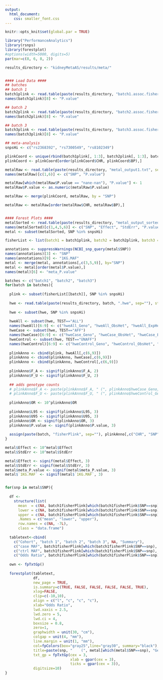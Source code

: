 ```yaml
---
output:
  html_document:
    css: smaller_font.css
---
```

```r
knitr::opts_knit$set(global.par = TRUE)
```

```r
library("PerformanceAnalytics")
library(rsnps)
library(forestplot)
#options(width=5000, digits=5)
par(mar=c(8, 6, 8, 2))

results_directory <- "kidneyMetaAS/results/meta/"


#### Load Data ####
## batches
## batch 1
batch1plink <- read.table(paste(results_directory, "batch1.assoc.fisher.logor", sep = ""), stringsAsFactors=FALSE, header=T)
names(batch1plink)[8] <- "P.value"

## batch 2
batch2plink <- read.table(paste(results_directory, "batch2.assoc.fisher.logor", sep = ""), stringsAsFactors=FALSE, header=T)
names(batch2plink)[8] <- "P.value"

## batch 3
batch3plink <- read.table(paste(results_directory, "batch3.assoc.fisher.logor", sep = ""), stringsAsFactors=FALSE, header=T)
names(batch3plink)[8] <- "P.value"

## meta-analysis
snpsHi <- c("rs2368392", "rs7300549", "rs8102349")

plinkCoord <- unique(rbind(batch1plink[, 1:3], batch2plink[, 1:3], batch3plink[, 1:3]))
plinkCoord <- plinkCoord[order(plinkCoord$CHR, plinkCoord$BP),]

metalRaw <- read.table(paste(results_directory, "metal_output1.txt", sep = ""), stringsAsFactors=FALSE, header=T)
names(metalRaw)[c(1,6)] <- c("SNP", "P.value")

metalRaw[which(metalRaw$P.value == "nane-nan"), "P.value"] <- 1
metalRaw$P.value <- as.numeric(metalRaw$P.value)

metalRaw <- merge(plinkCoord, metalRaw, by = "SNP")

metalRaw <- metalRaw[order(metalRaw$CHR, metalRaw$BP),]


#### Forest Plots ####
metalSorted <- read.table(paste(results_directory, "metal_output_sorted.tsv", sep = ""), stringsAsFactors=FALSE, header=F)
names(metalSorted)[c(1,4,5,6)] <- c("SNP", "Effect", "StdErr", "P.value")
metal <- subset(metalSorted, SNP %in% snpsHi)

fisherList <- list(batch1 = batch1plink, batch2 = batch2plink, batch3 = batch3plink)

annotations <- suppressWarnings(NCBI_snp_query(metal$SNP))
names(annotations)[3] <- "SNP"
names(annotations)[9] <- "1KG.MAF"
metal <- merge(metal, annotations[,c(3,5,9)], by="SNP")
metal <- metal[order(metal$P.value),]
names(metal)[6] <- "meta_P.value"

batches <- c("batch1", "batch2", "batch3")
for(batch in batches){
  
  plink <- subset(fisherList[[batch]], SNP %in% snpsHi)
  
  hwe <- read.table(paste(results_directory, batch, ".hwe", sep=""), stringsAsFactors=FALSE, header=T)
  
  hwe <- subset(hwe, SNP %in% snpsHi)
  
  hweAll <- subset(hwe, TEST=="ALL")
  names(hweAll)[6:9] <- c("hweAll_Geno", "hweAll_ObsHet", "hweAll_ExpHet", "hweAll_P")
  hweCase <- subset(hwe, TEST=="AFF")
  names(hweCase)[6:9] <- c("hweCase_Geno", "hweCase_ObsHet", "hweCase_ExpHet", "hweCase_P")
  hweControl <- subset(hwe, TEST=="UNAFF")
  names(hweControl)[6:9] <- c("hweControl_Geno", "hweControl_ObsHet", "hweControl_ExpHet", "hweControl_P")
  
  plinkAnno <- cbind(plink, hweAll[,c(6,9)])
  plinkAnno <- cbind(plinkAnno, hweCase[,c(6,9)])
  plinkAnno <- cbind(plinkAnno, hweControl[,c(6,9)])
  
  plinkAnno$F_A <- signif(plinkAnno$F_A, 2)
  plinkAnno$F_U <- signif(plinkAnno$F_U, 2)
  
  ## adds genotype counts
  # plinkAnno$F_A <- paste(plinkAnno$F_A, " (", plinkAnno$hweCase_Geno, ")", sep = "")
  # plinkAnno$F_U <- paste(plinkAnno$F_U, " (", plinkAnno$hweControl_Geno, ")", sep = "")
  
  plinkAnno$OR <- 10^plinkAnno$OR
  
  plinkAnno$L95 <- signif(plinkAnno$L95, 3)
  plinkAnno$U95 <- signif(plinkAnno$U95, 3)
  plinkAnno$OR <- signif(plinkAnno$OR, 3)
  plinkAnno$P.value <- signif(plinkAnno$P.value, 3)
  
  assign(paste(batch, "fisherPlink", sep=""), plinkAnno[,c("CHR", "SNP", "A1", "F_A", "F_U", "A2", "P.value", "OR", "L95", "U95", "hweAll_Geno", "hweCase_Geno", "hweControl_Geno")])
}

metal$Effect <- 10^metal$Effect
metal$StdErr <- 10^metal$StdErr

metal$Effect <- signif(metal$Effect, 3)
metal$StdErr <- signif(metal$StdErr, 3)
metal$meta_P.value <- signif(metal$meta_P.value, 3)
metal$`1KG.MAF` <- signif(metal$`1KG.MAF`, 3)


for(snp in metal$SNP){
  
  df <-
    structure(list(
      mean  = c(NA, batch1fisherPlink[which(batch1fisherPlink$SNP==snp), "OR"], batch2fisherPlink[which(batch2fisherPlink$SNP==snp), "OR"], batch3fisherPlink[which(batch3fisherPlink$SNP==snp), "OR"], NA, abs(metal[which(metal$SNP==snp), "Effect"])), 
      lower = c(NA, batch1fisherPlink[which(batch1fisherPlink$SNP==snp), "L95"], batch2fisherPlink[which(batch2fisherPlink$SNP==snp), "L95"], batch3fisherPlink[which(batch3fisherPlink$SNP==snp), "L95"], NA, (abs(metal[which(metal$SNP==snp), "Effect"])-1.96*metal[which(metal$SNP==snp), "StdErr"])),
      upper = c(NA, batch1fisherPlink[which(batch1fisherPlink$SNP==snp), "U95"], batch2fisherPlink[which(batch2fisherPlink$SNP==snp), "U95"], batch3fisherPlink[which(batch3fisherPlink$SNP==snp), "U95"], NA, (abs(metal[which(metal$SNP==snp), "Effect"])+1.96*metal[which(metal$SNP==snp), "StdErr"]))),
      .Names = c("mean", "lower", "upper"), 
      row.names = c(NA, -7L), 
      class = "data.frame")
  
  tabletext<-cbind(
    c("Cohort", "batch 1", "batch 2", "batch 3", NA, "Summary"),
    c("case MAF", batch1fisherPlink[which(batch1fisherPlink$SNP==snp), "F_A"], batch2fisherPlink[which(batch2fisherPlink$SNP==snp), "F_A"], batch3fisherPlink[which(batch3fisherPlink$SNP==snp), "F_A"], NA, NA),
    c("ctrl MAF", batch1fisherPlink[which(batch1fisherPlink$SNP==snp), "F_U"], batch2fisherPlink[which(batch2fisherPlink$SNP==snp), "F_U"], batch3fisherPlink[which(batch3fisherPlink$SNP==snp), "F_U"], NA, NA),
    c("Odds Ratio", batch1fisherPlink[which(batch1fisherPlink$SNP==snp), "OR"], batch2fisherPlink[which(batch2fisherPlink$SNP==snp), "OR"], batch3fisherPlink[which(batch3fisherPlink$SNP==snp), "OR"], NA, abs(metal[which(metal$SNP==snp), "Effect"])))
  
  own <- fpTxtGp()
  
  forestplot(tabletext, 
             df,
             new_page = TRUE,
             is.summary=c(TRUE, FALSE, FALSE, FALSE, FALSE, TRUE),
             xlog=FALSE,
             clip=c(-10,10),
             align = c("l", "c", "c", "c"),
             xlab="Odds Ratio",
             lwd.xaxis = 2.5,
             lwd.zero = 5,
             lwd.ci = 4,
             boxsize = 0.8,
             zero=1,
             graphwidth = unit(30, "cm"),
             colgap = unit(4, "mm"),
             line.margin = unit(1, "mm"),
             col=fpColors(box="gray25",line="gray30", summary="black"),
             title=paste(snp, "    (", metal[which(metal$SNP==snp), "Gene"], ")    p-value =", metal[which(metal$SNP==snp), "meta_P.value"], "    1000g MAF =", metal[which(metal$SNP==snp), "1KG.MAF"]),
             txt_gp = fpTxtGp(cex = 3,
                              xlab = gpar(cex = 3),
                              ticks = gpar(cex = 3)),
             digitsize=10)
}

```
